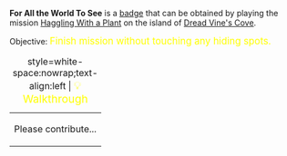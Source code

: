 '''For All the World To See''' is a [[Badges|badge]] that can be obtained by playing the mission [[Haggling With a Plant]] on the island of [[Dread Vine's Cove]].

Objective: <big style="color:yellow">Finish mission without touching any hiding spots.</big>

{| class="mw-collapsible mw-collapsed"
|+ style=white-space:nowrap;text-align:left | <big style="color:yellow">💡 Walkthrough</big>
|-
| Please contribute...
|}
